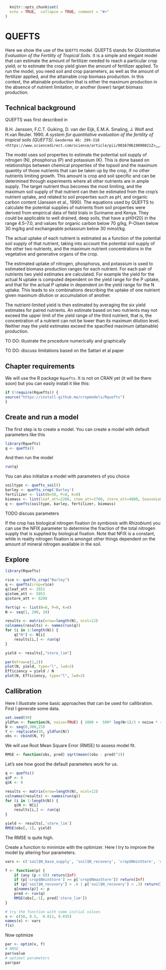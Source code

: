 ```r
  knitr::opts_chunk$set(
  echo = TRUE,  collapse = TRUE, comment = "#>"
)
```

# QUEFTS

Here we show the use of the `QUEFTS` model. QUEFTS stands for *QUantitative Evaluation of the Fertility of Tropical Soils*. It is a simple and elegant model that can estimate the amount of fertilizer needed to reach a particular crop yield; or to estimate the crop yield given the amount of fertilizer applied. To run the model, you need soil and crop parameters, as well as the amount of fertilizer applied, and the attainable crop biomass production. In this context, the attainable production that is either the maximum production in the absence of nutrient limitation, or another (lower) target biomass production. 


## Technical background

QUEFTS was first described in 

B.H. Janssen, F.C.T. Guiking, D. van der Eijk, E.M.A. Smaling, J. Wolf and H.van Reuler. 1990. *A system for quantitative evaluation of the fertility of tropical soils (QUEFTS)*. `Geoderma 46: 299-318 <https://www.sciencedirect.com/science/article/pii/001670619090021Z>`__.


The model uses soil properties to estimate the potential soil supply of nitrogen (N), phosphorus (P) and potassium (K). This is done based on relationships between chemical properties of the topsoil and the maximum quantity of those nutrients that can be taken up by the crop, if no other nutrients limiting growth. This amount is crop and soil specific and can be determined through experiments where all other nutrients are in ample supply. The target nutrient thus becomes the most limiting, and the maximum soil supply of that nutrient can then be estimated from the crop's nutrient uptake, and related to soil properties such as pH, and organic carbon content (Janssen et al., 1990). The equations used by QUEFTS to calculate the potential supplies of nutrients from soil properties were derived from empirical data of field trials in Suriname and Kenya. They could be applicable to well drained, deep soils, that have a pH(H20) in the range 4.5–7.0, and values for organic carbon below 70 g/kg, P-Olsen below 30 mg/kg and exchangeable potassium below 30 mmol/kg.  


The actual uptake of each nutrient is estimated as a function of the potential soil supply of that nutrient, taking into account the potential soil supply of the other two nutrients, and the maximum nutrient concentrations in the vegetative and generative organs of the crop. 

The estimated uptake of nitrogen, phosphorus, and potassium is used to estimated biomass production ranges for each nutrient. For each pair of nutrients two yield estimates are calculated. For example the yield for the actual N uptake is computed dependent on the yield range for the P uptake, and that for the actual P uptake in dependent on the yield range for the N uptake. This leads to six combinations describing the uptake of one nutrient given maximum dilution or accumulation of another.

The nutrient-limited yield is then estimated by averaging the six yield estimates for paired nutrients. An estimate based on two nutrients may not exceed the upper limit of the yield range of the third nutrient, that is, the concentration of a nutrient can not be lower than its maximum dilution level. Neither may the yield estimates exceed the spacified maximum (attainable) production.


TO DO: illustrate the procedure numerically and graphically

TO DO: discuss limitations based on the Sattari et al paper


## Chapter requirements

We will use the R package `Rquefts`. It is not on CRAN yet (it will be there soon) but you can easily install it like this:

```r
if (!require(Rquefts)) {
source("https://install-github.me/cropmodels/Rquefts")
}
```


## Create and run a model

The first step is to create a model. You can create a model with default parameters like this

```r
library(Rquefts)
q <- quefts()
```

And then run the model

```r
run(q)
```

You can also initialize a model with parameters of you choice

```r
soiltype <- quefts_soil()
barley <- quefts_crop('Barley')
fertilizer <- list(N=50, P=0, K=0)
biomass <- list(leaf_att=2200, stem_att=2700, store_att=4800, SeasonLength=110)
q <- quefts(soiltype, barley, fertilizer, biomass)
```


TODO discuss parameters


If the crop has biological nitrogen fixation (in symbiosis with *Rhizobium*) you can use the NFIX parameter to determine the fraction of the total nitrogen supply that is supplied by biological fixation. Note that NFIX is a constant, while in reality nitrogen fixation is amongst other things dependent on the amount of mineral nitrogen available in the soil.


## Explore 

```r

library(Rquefts)

rice <- quefts_crop("Barley")
q <- quefts(crop=rice)
q$leaf_att <- 2651
q$stem_att <- 5053
q$store_att <- 8208

fert(q) <- list(N=0, P=0, K=0)
N <- seq(1, 200, 10)

results <- matrix(nrow=length(N), ncol=12)
colnames(results) <- names(run(q))
for (i in 1:length(N)) {
	q["N"] <- N[i]
	results[i,] <- run(q)
}

yield <- results[,"store_lim"]

par(mfrow=c(1,2))
plot(N, yield, type="l", lwd=2)
Efficiency = yield / N
plot(N, Efficiency, type="l", lwd=2)
```



## Callibration

Here I illustrate some basic approaches that can be used for callibration.  First I generate some data. 

```r
set.seed(99)
yldfun <- function(N, noise=TRUE) { 1000 +  500* log(N+1)/3 + noise * runif(length(N), -500, 500) }
N <- seq(0,300,25)
Y <- replicate(10, yldfun(N))
obs <- cbind(N, Y)
```

We will use Root Mean Square Error (RMSE) to assess model fit. 

```r
RMSE <- function(obs, pred) sqrt(mean((obs - pred)^2))
```

Let's see how good the default parameters work for us.

```r
q <- quefts()
q$P <- 0
q$K <- 0

results <- matrix(nrow=length(N), ncol=12)
colnames(results) <- names(run(q))
for (i in 1:length(N)) {
	q$N <- N[i]
	results[i,] <- run(q)
}

yield <- results[,'store_lim']
RMSE(obs[,-1], yield)
```

The RMSE is quite high. 

Create a function to minimize with the optimizer. Here I try to improve the model by altering four parameters.

```r

vars <- c('soil$N_base_supply', 'soil$N_recovery', 'crop$NminStore', 'crop$NmaxStore')

f <- function(p) {
	if (any (p < 0)) return(Inf)
	if (p['crop$NminStore'] >= p['crop$NmaxStore']) return(Inf)
	if (p['soil$N_recovery'] > .6 | p['soil$N_recovery'] < .3) return(Inf)
	q[names(p)] <- p
	pred <- run(q)
	RMSE(obs[,-1], pred['store_lim'])
}

# try the function with some initial values
x <- c(50, 0.5,  0.011, 0.035)
names(x) <- vars
f(x)
```

Now optimize

```r
par <- optim(x, f)
# RMSE
par$value
# optimal parameters
par$par
```

